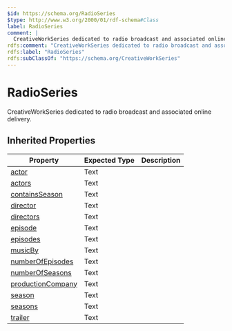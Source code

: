 ```yaml
---
$id: https://schema.org/RadioSeries
$type: http://www.w3.org/2000/01/rdf-schema#Class
label: RadioSeries
comment: |
  CreativeWorkSeries dedicated to radio broadcast and associated online delivery.
rdfs:comment: "CreativeWorkSeries dedicated to radio broadcast and associated online delivery."
rdfs:label: "RadioSeries"
rdfs:subClassOf: "https://schema.org/CreativeWorkSeries"
---
```


# RadioSeries

CreativeWorkSeries dedicated to radio broadcast and associated online delivery.

## Inherited Properties

| Property | Expected Type | Description |
| --- | --- | --- |
| [actor](https://schema.org/actor) | Text |  |
| [actors](https://schema.org/actors) | Text |  |
| [containsSeason](https://schema.org/containsSeason) | Text |  |
| [director](https://schema.org/director) | Text |  |
| [directors](https://schema.org/directors) | Text |  |
| [episode](https://schema.org/episode) | Text |  |
| [episodes](https://schema.org/episodes) | Text |  |
| [musicBy](https://schema.org/musicBy) | Text |  |
| [numberOfEpisodes](https://schema.org/numberOfEpisodes) | Text |  |
| [numberOfSeasons](https://schema.org/numberOfSeasons) | Text |  |
| [productionCompany](https://schema.org/productionCompany) | Text |  |
| [season](https://schema.org/season) | Text |  |
| [seasons](https://schema.org/seasons) | Text |  |
| [trailer](https://schema.org/trailer) | Text |  |
